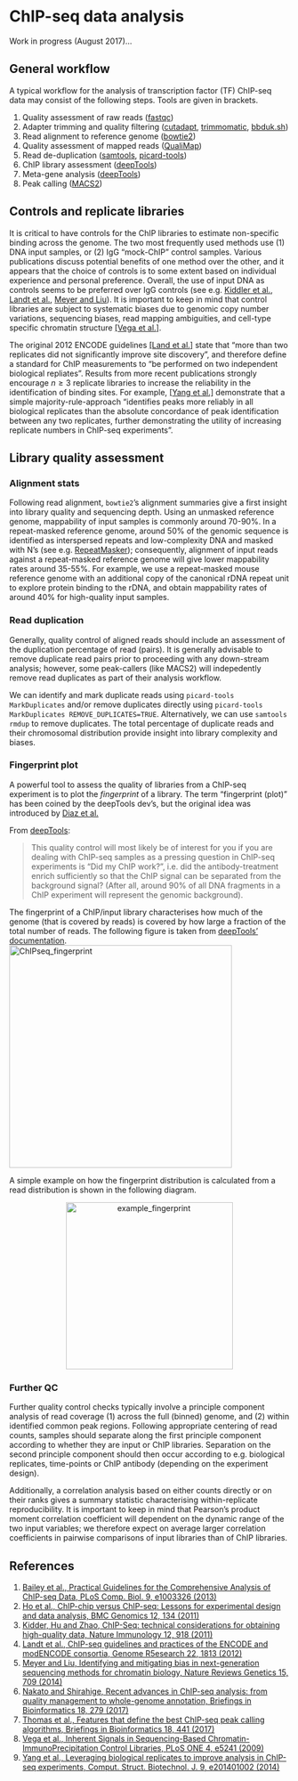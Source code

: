 # ChIP-seq data analysis

Work in progress (August 2017)...

## General workflow

A typical workflow for the analysis of transcription factor (TF) ChIP-seq data may consist of the following steps. Tools are given in brackets.

1. Quality assessment of raw reads ([fastqc](http://www.bioinformatics.babraham.ac.uk/projects/fastqc/))
2. Adapter trimming and quality filtering ([cutadapt](http://cutadapt.readthedocs.io/en/stable/guide.html), [trimmomatic](http://www.usadellab.org/cms/?page=trimmomatic), [bbduk.sh](https://sourceforge.net/projects/bbmap/))
3. Read alignment to reference genome ([bowtie2](http://bowtie-bio.sourceforge.net/bowtie2/index.shtml))
4. Quality assessment of mapped reads ([QualiMap](http://qualimap.bioinfo.cipf.es/))
5. Read de-duplication ([samtools](http://www.htslib.org/), [picard-tools](https://broadinstitute.github.io/picard/))
6. ChIP library assessment ([deepTools](https://deeptools.github.io/))
7. Meta-gene analysis ([deepTools](https://deeptools.github.io/))
7. Peak calling ([MACS2](https://github.com/taoliu/MACS))

## Controls and replicate libraries

It is critical to have controls for the ChIP libraries to estimate non-specific binding across the genome. The two most frequently used methods use (1) DNA input samples, or (2) IgG "mock-ChIP" control samples. Various publications discuss potential benefits of one method over the other, and it appears that the choice of controls is to some extent based on individual experience and personal preference. Overall, the use of input DNA as controls seems to be preferred over IgG controls (see e.g. [Kiddler et al.](http://www.nature.com/ni/journal/v12/n10/abs/ni.2117.html), [Landt et al.](http://genome.cshlp.org/content/22/9/1813.long), [Meyer and Liu](http://www.nature.com/nrg/journal/v15/n11/full/nrg3788.html)). It is important to keep in mind that control libraries are subject to systematic biases due to genomic copy number variations, sequencing biases, read mapping ambiguities, and cell-type specific chromatin structure [[Vega et al.]](http://journals.plos.org/plosone/article?id=10.1371/journal.pone.0005241). 

The original 2012 ENCODE guidelines [[Land et al.]](http://genome.cshlp.org/content/22/9/1813.long) state that "more than two replicates did not significantly improve site discovery", and therefore define a standard for ChIP measurements to "be performed on two independent biological repliates". Results from more recent publications strongly encourage $n\geq 3$ replicate libraries to increase the reliability in the identification of binding sites. For example, [[Yang et al.]](https://www.ncbi.nlm.nih.gov/pmc/articles/PMC3962196/) demonstrate that a simple majority-rule-approach "identifies peaks more reliably in all biological replicates than the absolute concordance of peak identification between any two replicates, further demonstrating the utility of increasing replicate numbers in ChIP-seq experiments". 

## Library quality assessment

### Alignment stats

Following read alignment, `bowtie2`'s alignment summaries give a first insight into library quality and sequencing depth. Using an unmasked reference genome, mappability of input samples is commonly around 70-90%. In a repeat-masked reference genome, around 50% of the genomic sequence is identified as interspersed repeats and low-complexity DNA and masked with N's (see e.g. [RepeatMasker](http://www.repeatmasker.org/)); consequently, alignment of input reads against a repeat-masked reference genome will give lower mappability rates around 35-55%. For example, we use a repeat-masked mouse reference genome with an additional copy of the canonical rDNA repeat unit to explore protein binding to the rDNA, and obtain mappability rates of around 40% for high-quality input samples.  


### Read duplication

Generally, quality control of aligned reads should include an assessment of the duplication percentage of read (pairs). It is generally advisable to remove duplicate read pairs prior to proceeding with any down-stream analysis; however, some peak-callers (like MACS2) will indepedently remove read duplicates as part of their analysis workflow.

We can identify and mark duplicate reads using `picard-tools MarkDuplicates` and/or remove duplicates directly using `picard-tools MarkDuplicates REMOVE_DUPLICATES=TRUE`. Alternatively, we can use `samtools rmdup` to remove duplicates. The total percentage of duplicate reads and their chromosomal distribution provide insight into library complexity and biases.  


### Fingerprint plot

A powerful tool to assess the quality of libraries from a ChIP-seq experiment is to plot the *fingerprint* of a library. The term "fingerprint (plot)" has been coined by the deepTools dev's, but the original idea was introduced by [Diaz et al.](https://github.com/songlab/chance/wiki/CHANCE-Manual#checking-the-strength-of-enrichment-in-the-ip)

From [deepTools](http://deeptools.readthedocs.io/en/latest/content/tools/plotFingerprint.html):

> This quality control will most likely be of interest for you if you are dealing with ChIP-seq samples as a pressing question in ChIP-seq experiments is “Did my ChIP work?”, i.e. did the antibody-treatment enrich sufficiently so that the ChIP signal can be separated from the background signal? (After all, around 90% of all DNA fragments in a ChIP experiment will represent the genomic background).

The fingerprint of a ChIP/input library characterises how much of the genome (that is covered by reads) is covered by how large a fraction of the total number of reads. The following figure is taken from [deepTools' documentation](http://deeptools.readthedocs.io/en/latest/content/tools/plotFingerprint.html).
<img src="ChIPseq_fingerprint.png" alt="ChIPseq_fingerprint" style="height: 400px;"/>

A simple example on how the fingerprint distribution is calculated from a read distribution is shown in the following diagram.
<p style="text-align:center; margin-top:1em"><img src="example_fingerprint.png" alt="example_fingerprint" style="height: 300px;"/></p>


### Further QC

Further quality control checks typically involve a principle component analysis of read coverage (1) across the full (binned) genome, and (2) within identified common peak regions. Following appropriate centering of read counts, samples should separate along the first principle component according to whether they are input or ChIP libraries. Separation on the second principle component should then occur according to e.g. biological replicates, time-points or ChIP antibody (depending on the experiment design).

Additionally, a correlation analysis based on either counts directly or on their ranks gives a summary statistic characterising within-replicate reproducibility. It is important to keep in mind that Pearson's product moment correlation coefficient will dependent on the dynamic range of the two input variables; we therefore expect on average larger correlation coefficients in pairwise comparisons of input libraries than of ChIP libraries.


## References

1. [Bailey et al., Practical Guidelines for the Comprehensive Analysis of ChIP-seq Data, PLoS Comp. Biol. 9, e1003326 (2013)](http://journals.plos.org/ploscompbiol/article?id=10.1371/journal.pcbi.1003326)
2. [Ho et al., ChIP-chip versus ChIP-seq: Lessons for experimental design and data analysis, BMC Genomics 12, 134 (2011)](https://bmcgenomics.biomedcentral.com/articles/10.1186/1471-2164-12-134)
3. [Kidder, Hu and Zhao, ChIP-Seq: technical considerations for obtaining high-quality data, Nature Immunology 12, 918 (2011)](http://www.nature.com/ni/journal/v12/n10/abs/ni.2117.html)
4. [Landt et al., ChIP-seq guidelines and practices of the ENCODE and modENCODE consortia, Genome R5esearch 22, 1813 (2012)](http://genome.cshlp.org/content/22/9/1813.long)
5. [Meyer and Liu, Identifying and mitigating bias in next-generation sequencing methods for chromatin biology, Nature Reviews Genetics 15, 709 (2014)](http://www.nature.com/nrg/journal/v15/n11/full/nrg3788.html)
6. [Nakato and Shirahige, Recent advances in ChIP-seq analysis: from quality management to whole-genome annotation, Briefings in Bioinformatics 18, 279 (2017)](https://academic.oup.com/bib/article/18/2/279/2453282/Recent-advances-in-ChIP-seq-analysis-from-quality)
7. [Thomas et al., Features that define the best ChIP-seq peak calling algorithms, Briefings in Bioinformatics 18, 441 (2017)](https://academic.oup.com/bib/article/18/3/441/2453291/Features-that-define-the-best-ChIP-seq-peak)
8. [Vega et al., Inherent Signals in Sequencing-Based Chromatin-ImmunoPrecipitation Control Libraries, PLoS ONE 4, e5241 (2009)](http://journals.plos.org/plosone/article?id=10.1371/journal.pone.0005241)
9. [Yang et al., Leveraging biological replicates to improve analysis in ChIP-seq experiments, Comput. Struct. Biotechnol. J. 9, e201401002 (2014)](https://www.ncbi.nlm.nih.gov/pmc/articles/PMC3962196/)